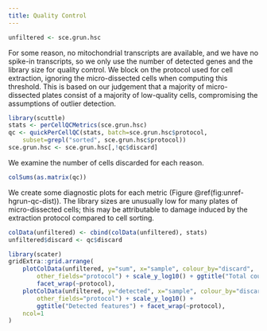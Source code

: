 ```yaml
---
title: Quality Control
---
```


```r
unfiltered <- sce.grun.hsc
```

For some reason, no mitochondrial transcripts are available, and we have no spike-in transcripts, so we only use the number of detected genes and the library size for quality control.
We block on the protocol used for cell extraction, ignoring the micro-dissected cells when computing this threshold.
This is based on our judgement that a majority of micro-dissected plates consist of a majority of low-quality cells, compromising the assumptions of outlier detection.

```r
library(scuttle)
stats <- perCellQCMetrics(sce.grun.hsc)
qc <- quickPerCellQC(stats, batch=sce.grun.hsc$protocol,
    subset=grepl("sorted", sce.grun.hsc$protocol))
sce.grun.hsc <- sce.grun.hsc[,!qc$discard]
```

We examine the number of cells discarded for each reason.

```r
colSums(as.matrix(qc))
```

We create some diagnostic plots for each metric (Figure \@ref(fig:unref-hgrun-qc-dist)).
The library sizes are unusually low for many plates of micro-dissected cells; this may be attributable to damage induced by the extraction protocol compared to cell sorting.

```r
colData(unfiltered) <- cbind(colData(unfiltered), stats)
unfiltered$discard <- qc$discard

library(scater)
gridExtra::grid.arrange(
    plotColData(unfiltered, y="sum", x="sample", colour_by="discard", 
        other_fields="protocol") + scale_y_log10() + ggtitle("Total count") +
        facet_wrap(~protocol),
    plotColData(unfiltered, y="detected", x="sample", colour_by="discard",
        other_fields="protocol") + scale_y_log10() + 
        ggtitle("Detected features") + facet_wrap(~protocol),
    ncol=1
)
```
